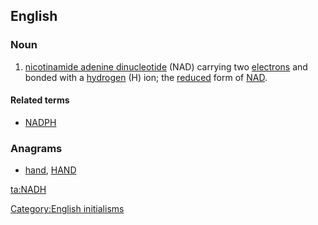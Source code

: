 ==English==

===Noun===
{{wikipedia}}
{{en-noun|-}}

# {{lb|en|biochemistry}} [[nicotinamide adenine dinucleotide]] (NAD) carrying two [[electron]]s and bonded with a [[hydrogen]] (H) ion; the [[reduced]] form of [[NAD]].

====Related terms====
* [[NADPH]]

===Anagrams===
* [[hand#English|hand]], [[HAND#English|HAND]]

[[Category:English initialisms]]

[[ta:NADH]]